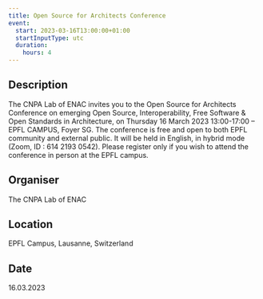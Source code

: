 ```yaml
---
title: Open Source for Architects Conference
event:
  start: 2023-03-16T13:00:00+01:00
  startInputType: utc
  duration:
    hours: 4
---
```


## Description

The CNPA Lab of ENAC invites you to the Open Source for Architects Conference on emerging Open Source, Interoperability, Free Software & Open Standards in Architecture, on Thursday 16 March 2023 13:00-17:00 – EPFL CAMPUS, Foyer SG. The conference is free and open to both EPFL community and external public. It will be held in English, in hybrid mode (Zoom, ID : 614 2193 0542). Please register only if you wish to attend the conference in person at the EPFL campus.

## Organiser

The CNPA Lab of ENAC

## Location

EPFL Campus, Lausanne, Switzerland

## Date

16.03.2023
